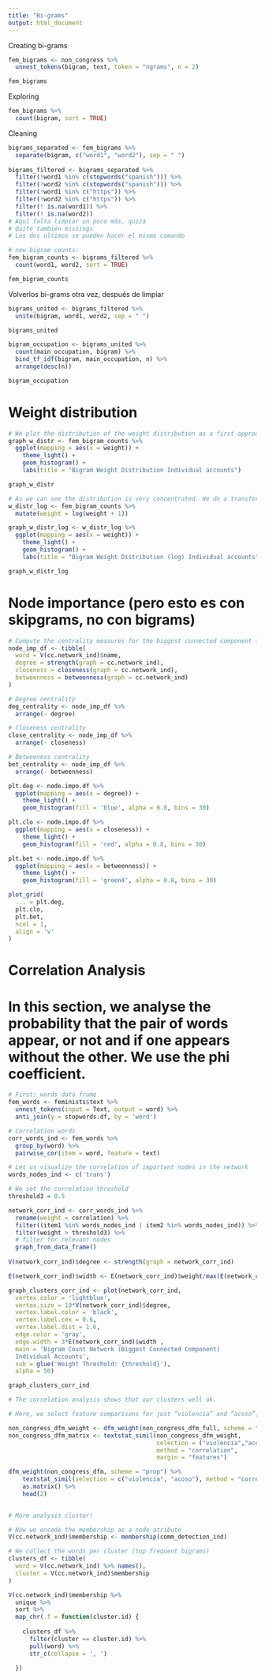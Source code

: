 ```yaml
---
title: "Bi-grams"
output: html_document
---
```

Creating bi-grams
```r
fem_bigrams <- non_congress %>%
  unnest_tokens(bigram, text, token = "ngrams", n = 2)

fem_bigrams
```

Exploring
```r
fem_bigrams %>%
  count(bigram, sort = TRUE)
```

Cleaning
```r
bigrams_separated <- fem_bigrams %>%
  separate(bigram, c("word1", "word2"), sep = " ")
  
bigrams_filtered <- bigrams_separated %>%
  filter(!word1 %in% c(stopwords("spanish"))) %>%
  filter(!word2 %in% c(stopwords("spanish"))) %>% 
  filter(!word1 %in% c("https")) %>% 
  filter(!word2 %in% c("https")) %>% 
  filter(! is.na(word1)) %>% 
  filter(! is.na(word2)) 
# Aquí falta limpiar un poco más, quizá
# Quité también missings
# Los dos ultimos se pueden hacer el mismo comando

# new bigram counts:
fem_bigram_counts <- bigrams_filtered %>% 
  count(word1, word2, sort = TRUE)

fem_bigram_counts
```
Volverlos bi-grams otra vez, después de limpiar
```r
bigrams_united <- bigrams_filtered %>%
  unite(bigram, word1, word2, sep = " ")

bigrams_united
```
```r
bigram_occupation <- bigrams_united %>%
  count(main_occupation, bigram) %>%
  bind_tf_idf(bigram, main_occupation, n) %>%
  arrange(desc(n))

bigram_occupation
```

# Weight distribution

```r
# We plot the distribution of the weight distribution as a first approach
graph_w_distr <- fem_bigram_counts %>% 
  ggplot(mapping = aes(x = weight)) +
    theme_light() +
    geom_histogram() +
    labs(title = "Bigram Weight Distribution Individual accounts")

graph_w_distr

# As we can see the distribution is very concentrated. We do a transformation (log):
w_distr_log <- fem_bigram_counts %>% 
  mutate(weight = log(weight + 1))

graph_w_distr_log <- w_distr_log %>% 
  ggplot(mapping = aes(x = weight)) +
    theme_light() +
    geom_histogram() +
    labs(title = "Bigram Weight Distribution (log) Individual accounts")  

graph_w_distr_log
```

# 

# Node importance (pero esto es con skipgrams, no con bigrams)
```r
# Compute the centrality measures for the biggest connected component from above.
node_imp_df <- tibble(
  word = V(cc.network_ind)$name,  
  degree = strength(graph = cc.network_ind),
  closeness = closeness(graph = cc.network_ind), 
  betweenness = betweenness(graph = cc.network_ind)
)

# Degree centrality
deg_centrality <- node_imp_df %>%
  arrange(- degree)

# Closeness centrality
close_centrality <- node_imp_df %>% 
  arrange(- closeness)

# Betweeness centrality
bet_centrality <- node_imp_df %>% 
  arrange(- betweenness) 

plt.deg <- node.impo.df %>% 
  ggplot(mapping = aes(x = degree)) +
    theme_light() +
    geom_histogram(fill = 'blue', alpha = 0.8, bins = 30)

plt.clo <- node.impo.df %>% 
  ggplot(mapping = aes(x = closeness)) +
    theme_light() +
    geom_histogram(fill = 'red', alpha = 0.8, bins = 30)

plt.bet <- node.impo.df %>% 
  ggplot(mapping = aes(x = betweenness)) +
    theme_light() +
    geom_histogram(fill = 'green4', alpha = 0.8, bins = 30)

plot_grid(
  ... = plt.deg, 
  plt.clo, 
  plt.bet, 
  ncol = 1, 
  align = 'v'
)
```



# Correlation Analysis

# In this section, we analyse the probability that the pair of words appear, or not and if one appears without the other. We use the phi coefficient.
```r
# First: words data frame
fem_words <- feminists$text %>%
  unnest_tokens(input = Text, output = word) %>% 
  anti_join(y = stopwords.df, by = 'word')

# Correlation words
corr_words_ind <- fem_words %>% 
  group_by(word) %>% 
  pairwise_cor(item = word, feature = text) 

# Let us visualize the correlation of important nodes in the network
words_nodes_ind <- c('trans')

# We set the correlation threshold 
threshold3 = 0.5

network_corr_ind <- corr_words_ind %>%
  rename(weight = correlation) %>% 
  filter((item1 %in% words_nodes_ind | item2 %in% words_nodes_ind)) %>% 
  filter(weight > threshold3) %>%
  # filter for relevant nodes
  graph_from_data_frame()
  
V(network_corr_ind)$degree <- strength(graph = network_corr_ind)

E(network_corr_ind)$width <- E(network_corr_ind)$weight/max(E(network_corr_ind)$weight)

graph_clusters_corr_ind <- plot(network_corr_ind, 
  vertex.color = 'lightblue',
  vertex.size = 10*V(network_corr_ind)$degree,
  vertex.label.color = 'black', 
  vertex.label.cex = 0.6, 
  vertex.label.dist = 1.6,
  edge.color = 'gray', 
  edge.width = 3*E(network_corr_ind)$width ,
  main = 'Bigram Count Network (Biggest Connected Component)
  Individual Accounts', 
  sub = glue('Weight Threshold: {threshold}'), 
  alpha = 50)

graph_clusters_corr_ind

# The correlation analysis shows that our clusters well ok. 
```

```r
# Here, we select feature comparisons for just “violencia” and “acoso”, and convert this into a matrix. Because correlations are sensitive to document length, we first convert this into a relative frequency using dfm_weight().

non_congress_dfm_weight <- dfm_weight(non_congress_dfm_full, scheme = "prop")
non_congress_dfm_matrix <- textstat_simil(non_congress_dfm_weight,
                                          selection = ("violencia","acoso"),
                                          method = "correlation",
                                          margin = "features")

dfm_weight(non_congress_dfm, scheme = "prop") %>% 
    textstat_simil(selection = c("violencia", "acoso"), method = "correlation", margin = "features") %>%
    as.matrix() %>%
    head(2)
  
```

```r
# More analysis cluster!

# Now we encode the membership as a node atribute 
V(cc.network_ind)$membership <- membership(comm_detection_ind)

# We collect the words per cluster (top frequent bigrams)
clusters_df <- tibble(
  word = V(cc.network_ind) %>% names(),
  cluster = V(cc.network_ind)$membership
)

V(cc.network_ind)$membership %>%
  unique %>% 
  sort %>% 
  map_chr(.f = function(cluster.id) {
    
    clusters_df %>% 
      filter(cluster == cluster.id) %>% 
      pull(word) %>% 
      str_c(collapse = ', ')
    
  })
```

